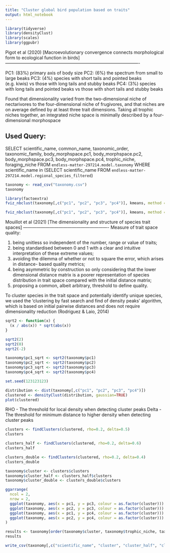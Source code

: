 ```yaml
---
title: "Cluster global bird population based on traits"
output: html_notebook
---
```


```r
library(tidyverse)
library(densityClust)
library(scales)
library(ggpubr)
```

Pigot et al (2020)
[Macroevolutionary convergence connects morphological form to ecological function in birds]
-------------------------------------------------------------------------------------------

PC1: (83%) primary axis of body size
PC2:  (6%) the spectrum from small to large beaks
PC3:  (4%) species with short tails and pointed beaks (e.g. kiwis) vs those with long tails and stubby beaks
PC4:  (3%) species with long tails and pointed beaks vs those with short tails and stubby beaks

Found that dimensionality varied from the two-dimensional niche of nectarivores to the four-dimensional niche of frugivores, and that niches are on average defined by at least three trait dimensions.
Taking all trophic niches together, an integrated niche space is minimally described by a four-dimensional morphospace

Used Query:
-----------
SELECT 
  scientific_name,
  common_name,
  taxonomic_order,
  taxonomic_family,
  body_morphspace.pc1,
  body_morphspace.pc2,
  body_morphspace.pc3,
  body_morphspace.pc4,
  trophic_niche,
  foraging_niche
FROM `endless-matter-297214.model.taxonomy` 
WHERE scientific_name in (SELECT scientific_name FROM `endless-matter-297214.model.regional_species_filtered`)
 
```r
taxonomy <- read_csv("taxonomy.csv")
taxonomy
```

```r
library(factoextra)
fviz_nbclust(taxonomy[,c("pc1", "pc2", "pc3", "pc4")], kmeans, method = "gap_stat")
```

```r
fviz_nbclust(taxonomy[,c("pc1", "pc2", "pc3", "pc4")], kmeans, method = "silhouette")
```

Mouillot et al (2021)
[The dimensionality and structure of species trait spaces]
----------------------------------------------------------
Measure of trait space quality:

(1) being unitless so independent of the number, range or value of traits; 
(2) being standardised between 0 and 1 with a clear and intuitive interpretation of these extreme values;
(3) avoiding the dilemma of whether or not to square the error, which arises in distance- based quality metrics; 
(4) being asymmetric by construction so only considering that the lower dimensional distance matrix is a poorer representation of species distribution in trait space compared with the initial distance matrix;
(5) proposing a common, albeit arbitrary, threshold to define quality.

To cluster species in the trait space and potentially identify unique species, we used the ‘clustering by fast search and find of density peaks’ algorithm, which is based on initial pairwise distances and does not require dimensionality reduction (Rodriguez & Laio, 2014)

```r
sqrt2 <- function(x) {
  (x / abs(x)) * sqrt(abs(x))
}
```

```r
sqrt2(2)
sqrt2(0)
sqrt2(-2)
```

```r
taxonomy$pc1_sqrt <- sqrt2(taxonomy$pc1)
taxonomy$pc2_sqrt <- sqrt2(taxonomy$pc2)
taxonomy$pc3_sqrt <- sqrt2(taxonomy$pc3)
taxonomy$pc4_sqrt <- sqrt2(taxonomy$pc4)
```

```r
set.seed(123123123)
```

```r
distribution <- dist(taxonomy[,c("pc1", "pc2", "pc3", "pc4")])
clustered <- densityClust(distribution, gaussian=TRUE)
plot(clustered)
```

RHO - The threshold for local density when detecting cluster peaks
Delta - The threshold for minimum distance to higher density when detecting cluster peaks
```r
clusters <- findClusters(clustered, rho=0.2, delta=0.5)
clusters
```

```r
clusters_half <- findClusters(clustered, rho=0.2, delta=0.6)
clusters_half
```

```r
clusters_double <- findClusters(clustered, rho=0.2, delta=0.4)
clusters_double
```


```r
taxonomy$cluster <- clusters$clusters
taxonomy$cluster_half <- clusters_half$clusters
taxonomy$cluster_double <- clusters_double$clusters
```


```r
ggarrange(
  ncol = 2,
  nrow = 2,
  ggplot(taxonomy, aes(x = pc1, y = pc3, colour = as.factor(cluster))) + geom_point(alpha = 0.2) + theme_bw() +  theme(legend.position="none", axis.title.x=element_blank()) + ylab("ST + PB -> LT + SB"),
  ggplot(taxonomy, aes(x = pc2, y = pc3, colour = as.factor(cluster))) + geom_point(alpha = 0.2) + theme_bw() + theme(legend.position="none", axis.title.x=element_blank(), axis.title.y=element_blank()),
  ggplot(taxonomy, aes(x = pc1, y = pc4, colour = as.factor(cluster))) + geom_point(alpha = 0.2) + theme_bw() + theme(legend.position="none") + ylab("LT + PB -> ST + SB") + xlab("Body Size"),
  ggplot(taxonomy, aes(x = pc2, y = pc4, colour = as.factor(cluster))) + geom_point(alpha = 0.2) + theme_bw() + theme(legend.position="none", axis.title.y=element_blank()) + xlab("Beak Size")
)
```

```r
results <- taxonomy[order(taxonomy$cluster, taxonomy$trophic_niche, taxonomy$foraging_niche),c("cluster", "cluster_half", "cluster_double", "foraging_niche", "trophic_niche", "common_name", "taxonomic_order", "scientific_name")]
results
```


```r
write_csv(taxonomy[,c("scientific_name", "cluster", "cluster_half", "cluster_double")], "taxonomic_trait_clusters.csv")
```


